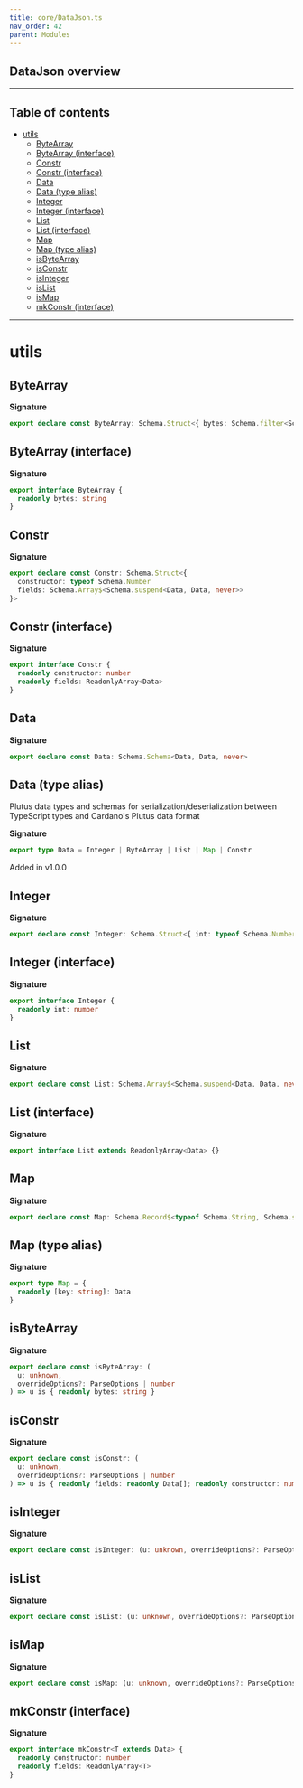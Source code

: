 ```yaml
---
title: core/DataJson.ts
nav_order: 42
parent: Modules
---
```


## DataJson overview

---

<h2 className="text-delta">Table of contents</h2>

- [utils](#utils)
  - [ByteArray](#bytearray)
  - [ByteArray (interface)](#bytearray-interface)
  - [Constr](#constr)
  - [Constr (interface)](#constr-interface)
  - [Data](#data)
  - [Data (type alias)](#data-type-alias)
  - [Integer](#integer)
  - [Integer (interface)](#integer-interface)
  - [List](#list)
  - [List (interface)](#list-interface)
  - [Map](#map)
  - [Map (type alias)](#map-type-alias)
  - [isByteArray](#isbytearray)
  - [isConstr](#isconstr)
  - [isInteger](#isinteger)
  - [isList](#islist)
  - [isMap](#ismap)
  - [mkConstr (interface)](#mkconstr-interface)

---

# utils

## ByteArray

**Signature**

```ts
export declare const ByteArray: Schema.Struct<{ bytes: Schema.filter<Schema.Schema<string, string, never>> }>
```

## ByteArray (interface)

**Signature**

```ts
export interface ByteArray {
  readonly bytes: string
}
```

## Constr

**Signature**

```ts
export declare const Constr: Schema.Struct<{
  constructor: typeof Schema.Number
  fields: Schema.Array$<Schema.suspend<Data, Data, never>>
}>
```

## Constr (interface)

**Signature**

```ts
export interface Constr {
  readonly constructor: number
  readonly fields: ReadonlyArray<Data>
}
```

## Data

**Signature**

```ts
export declare const Data: Schema.Schema<Data, Data, never>
```

## Data (type alias)

Plutus data types and schemas for serialization/deserialization between
TypeScript types and Cardano's Plutus data format

**Signature**

```ts
export type Data = Integer | ByteArray | List | Map | Constr
```

Added in v1.0.0

## Integer

**Signature**

```ts
export declare const Integer: Schema.Struct<{ int: typeof Schema.Number }>
```

## Integer (interface)

**Signature**

```ts
export interface Integer {
  readonly int: number
}
```

## List

**Signature**

```ts
export declare const List: Schema.Array$<Schema.suspend<Data, Data, never>>
```

## List (interface)

**Signature**

```ts
export interface List extends ReadonlyArray<Data> {}
```

## Map

**Signature**

```ts
export declare const Map: Schema.Record$<typeof Schema.String, Schema.suspend<Data, Data, never>>
```

## Map (type alias)

**Signature**

```ts
export type Map = {
  readonly [key: string]: Data
}
```

## isByteArray

**Signature**

```ts
export declare const isByteArray: (
  u: unknown,
  overrideOptions?: ParseOptions | number
) => u is { readonly bytes: string }
```

## isConstr

**Signature**

```ts
export declare const isConstr: (
  u: unknown,
  overrideOptions?: ParseOptions | number
) => u is { readonly fields: readonly Data[]; readonly constructor: number }
```

## isInteger

**Signature**

```ts
export declare const isInteger: (u: unknown, overrideOptions?: ParseOptions | number) => u is { readonly int: number }
```

## isList

**Signature**

```ts
export declare const isList: (u: unknown, overrideOptions?: ParseOptions | number) => u is readonly Data[]
```

## isMap

**Signature**

```ts
export declare const isMap: (u: unknown, overrideOptions?: ParseOptions | number) => u is { readonly [x: string]: Data }
```

## mkConstr (interface)

**Signature**

```ts
export interface mkConstr<T extends Data> {
  readonly constructor: number
  readonly fields: ReadonlyArray<T>
}
```
